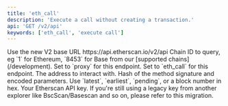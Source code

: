 ```yaml
---
title: 'eth_call'
description: 'Execute a call without creating a transaction.'
api: 'GET /v2/api'
keywords: ['eth_call', 'execute call']
---
```



<CreditChip description="Executes a new message call without creating a transaction" />

  <ParamField path="v2" type="string" default="v2">
    Use the new V2 base URL https://api.etherscan.io/v2/api
  </ParamField>
  <ParamField query="chainid" type="string" initialValue="1">
    Chain ID to query, eg `1` for Ethereum, `8453` for Base from our [supported chains](/development).
  </ParamField>
  <ParamField query="module" type="string" initialValue="proxy">
    Set to `proxy` for this endpoint.
  </ParamField>
  <ParamField query="action" type="string" initialValue="eth_call">
    Set to `eth_call` for this endpoint.
  </ParamField>
  <ParamField query="to" type="string" initialValue="0xAEEF46DB4855E25702F8237E8f403FddcaF931C0">
    The address to interact with.
  </ParamField>
  <ParamField query="data" type="string" initialValue="0x70a08231000000000000000000000000e16359506c028e51f16be38986ec5746251e9724">
    Hash of the method signature and encoded parameters.
  </ParamField>
  <ParamField query="tag" type="string" initialValue="latest">
    Use `latest`, `earliest`, `pending`, or a block number in hex.
  </ParamField>
  <ParamField query="apikey" type="string">
    Your Etherscan API key. If you're still using a legacy key from another explorer like BscScan/Basescan and so on, please refer to this migration.
  </ParamField>
